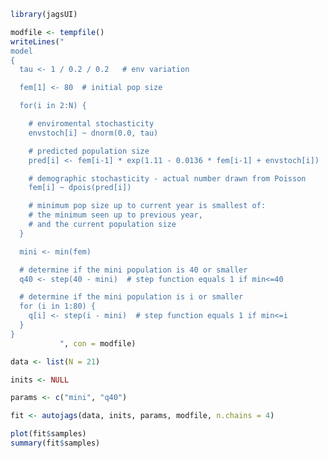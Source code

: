 ```r
library(jagsUI)
```

```r
modfile <- tempfile()
writeLines("
model
{
  tau <- 1 / 0.2 / 0.2   # env variation

  fem[1] <- 80  # initial pop size

  for(i in 2:N) {

    # enviromental stochasticity 
    envstoch[i] ~ dnorm(0.0, tau)

    # predicted population size
    pred[i] <- fem[i-1] * exp(1.11 - 0.0136 * fem[i-1] + envstoch[i])

    # demographic stochasticity - actual number drawn from Poisson
    fem[i] ~ dpois(pred[i])

    # minimum pop size up to current year is smallest of:
    # the minimum seen up to previous year,
    # and the current population size
  }

  mini <- min(fem)

  # determine if the mini population is 40 or smaller
  q40 <- step(40 - mini)  # step function equals 1 if min<=40

  # determine if the mini population is i or smaller
  for (i in 1:80) {
    q[i] <- step(i - mini)  # step function equals 1 if min<=i
  }
}
           ", con = modfile)
```

```r
data <- list(N = 21)
```

```r
inits <- NULL
```

```r
params <- c("mini", "q40")
```

```r
fit <- autojags(data, inits, params, modfile, n.chains = 4)
```

```r
plot(fit$samples)
summary(fit$samples)
```


